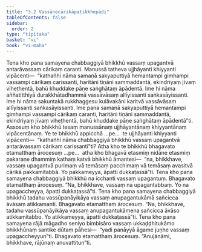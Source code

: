 ```yaml
---
title: "3.2 Vassānecārikāpaṭikkhepādi"
tableOfContents: false
sidebar:
  order: 2
type: "tipitaka"
basket: "vi"
book: "vi-maha"
---
```



<DynamicBreadcrumb />

<Division number="185" book="vi-maha" e="ch" v="3" p="192">

<Paragraph number="821" book="vi-maha">
Tena kho pana samayena chabbaggiyā bhikkhū vassaṃ upagantvā antarāvassaṃ cārikaṃ caranti. Manussā tatheva ujjhāyanti khiyyanti vipācenti—  “kathañhi nāma samaṇā sakyaputtiyā hemantampi gimhampi vassampi cārikaṃ carissanti, haritāni tiṇāni sammaddantā, ekindriyaṃ jīvaṃ viheṭhentā, bahū khuddake pāṇe saṅghātaṃ āpādentā. Ime hi nāma aññatitthiyā durakkhātadhammā vassāvāsaṃ allīyissanti saṅkasāyissanti. Ime hi nāma sakuntakā rukkhaggesu kulāvakāni karitvā vassāvāsaṃ allīyissanti saṅkasāyissanti. Ime pana samaṇā sakyaputtiyā hemantampi gimhampi vassampi cārikaṃ caranti, haritāni tiṇāni sammaddantā, ekindriyaṃ jīvaṃ viheṭhentā, bahū khuddake pāṇe saṅghātaṃ āpādentā”ti.
</Paragraph>

<Paragraph number="822" book="vi-maha">
Assosuṃ kho bhikkhū tesaṃ manussānaṃ ujjhāyantānaṃ khiyyantānaṃ vipācentānaṃ. Ye te bhikkhū appicchā …pe…  te ujjhāyanti khiyyanti vipācenti—  “kathañhi nāma chabbaggiyā bhikkhū vassaṃ upagantvā antarāvassaṃ cārikaṃ carissantī”ti? Atha kho te bhikkhū bhagavato etamatthaṃ ārocesuṃ …pe…  atha kho bhagavā etasmiṃ nidāne etasmiṃ pakaraṇe dhammiṃ kathaṃ katvā bhikkhū āmantesi—  “na, bhikkhave, vassaṃ upagantvā purimaṃ vā temāsaṃ pacchimaṃ vā temāsaṃ avasitvā cārikā pakkamitabbā. Yo pakkameyya, āpatti dukkaṭassā”ti.
</Paragraph>

</Division>
<Division number="186" book="vi-maha" e="ch" v="3" p="193">

<Paragraph number="823" book="vi-maha">
Tena kho pana samayena chabbaggiyā bhikkhū na icchanti vassaṃ upagantuṃ. Bhagavato etamatthaṃ ārocesuṃ. “Na, bhikkhave, vassaṃ na upagantabbaṃ. Yo na upagaccheyya, āpatti dukkaṭassā”ti.
</Paragraph>

<Paragraph number="824" book="vi-maha">
Tena kho pana samayena chabbaggiyā bhikkhū tadahu vassūpanāyikāya vassaṃ anupagantukāmā sañcicca āvāsaṃ atikkamanti. Bhagavato etamatthaṃ ārocesuṃ. “Na, bhikkhave, tadahu vassūpanāyikāya vassaṃ anupagantukāmena sañcicca āvāso atikkamitabbo. Yo atikkameyya, āpatti dukkaṭassā”ti.
</Paragraph>

<Paragraph number="825" book="vi-maha">
Tena kho pana samayena rājā māgadho seniyo bimbisāro vassaṃ ukkaḍḍhitukāmo bhikkhūnaṃ santike dūtaṃ pāhesi—  “yadi panāyyā āgame juṇhe vassaṃ upagaccheyyun”ti. Bhagavato etamatthaṃ ārocesuṃ. “Anujānāmi, bhikkhave, rājūnaṃ anuvattitun”ti.
</Paragraph>
</Division>
